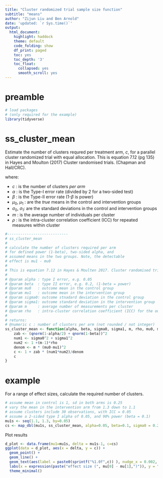 ```yaml
---
title: "Cluster randomized trial sample size function"
subtitle: "means"
author: "Zijun Liu and Ben Arnold"
date: 'updated: `r Sys.time()`'
output:
  html_document:
    highlight: haddock
    theme: default
    code_folding: show
    df_print: paged
    toc: yes
    toc_depth: '3'
    toc_float:
      collapsed: yes
      smooth_scroll: yes
---
```


# preamble
```r
# load packages 
# (only required for the example) 
library(tidyverse)

```

# ss_cluster_mean

Estimate the number of clusters requred per treatment arm, $c$, for a parallel cluster randomized trial with equal allocation. This is equation 7.12 (pg 135) in Hayes and Moulton (2017) Cluster randomised trials. (Chapman and Hall/CRC).

\begin{equation}
c = 1 + \left( z_{\alpha/2} + z_\beta \right)^2 \frac{(\sigma_0^2 + \sigma_1^2) \times \left[ 1 + (m-1)\rho \right]}{m(\mu_0 - \mu_1)^2}
\end{equation}

where:

* $c$ : is the number of clusters _per arm_
* $\alpha$ : is the Type-I error rate (divided by 2 for a two-sided test)
* $\beta$ : is the Type-II error rate (1-$\beta$ is power)
* $\mu_0$, $\mu_1$ : are the _true_ means in the control and intervention groups
* $\sigma_0$, $\sigma_1$: are the standard deviations in the control and intervention groups
* $m$ : is the average number of individuals per cluster
* $\rho$ : is the intra-cluster correlation coefficient (ICC) for repeated measures within cluster

```r
#----------------------------
# ss_cluster_mean
#
# calculate the number of clusters required per arm 
# for defined power (1-beta), two-sided alpha, and
# assumed means in the two groups. Note, the detectable
# effect is mu1 - mu0
#
# This is equation 7.12 in Hayes & Moulten 2017. Cluster randomised trials.
#
# @param alpha : type I error, e.g. 0.05
# @param beta  : type II error, e.g. 0.2, (1-beta = power)
# @param mu0   : outcome mean in the control group
# @param mu1   : outcome mean in the intervention group
# @param sigma0: outcome stnadard deviation in the control group
# @param sigma1: outcome standard deviation in the intervention group
# @param m     : average number of measurements per cluster
# @param rho   : intra-cluster correlation coefficient (ICC) for the outcome
#
# returns: 
# @numeric c : number of clusters per arm (not rounded / not integer)
ss_cluster_mean <- function(alpha, beta, sigma0, sigma1, m, rho, mu0, mu1) {
    zab <- (qnorm(1-alpha/2) + qnorm(1-beta))^2
    num1 <- sigma0^2 + sigma1^2
    num2 <- 1 +(m-1)*rho
    denom <- m * (mu0-mu1)^2
    c <- 1 + zab * (num1*num2)/denom
    c
}

```

# example

For a range of effect sizes, calculate the required number of clusters.

```r
# assume mean in control is 1, sd in both arms is 0.25
# vary the mean in the intervention arm from 1.3 down to 1.1
# assume clusters include 30 observations, with ICC = 0.05
# assume a 2-sided type I alpha of 0.05, and 90% power (beta = 0.1)
mu1s <- seq(1.1, 1.3, by=0.05)
cs <- map_dbl(mu1s, ss_cluster_mean, alpha=0.05, beta=0.1, sigma0 = 0.25, sigma1 = 0.25, m=30, rho=0.05, mu0=1)

```

Plot results

```r
d_plot <- data.frame(mu1=mu1s, delta = mu1s-1, c=cs)
ggplot(data = d_plot, aes(x = delta, y = c)) +
  geom_point() +
  geom_line() +
  geom_text(aes(label = paste0(sprintf("%1.0f",c)) ), nudge_x = 0.002, nudge_y = 0.5) +
  labs(x = expression(paste("effect size (", mu[0] - mu[1],")")), y = "clusters per arm (c)") +
  theme_minimal()
```
  
